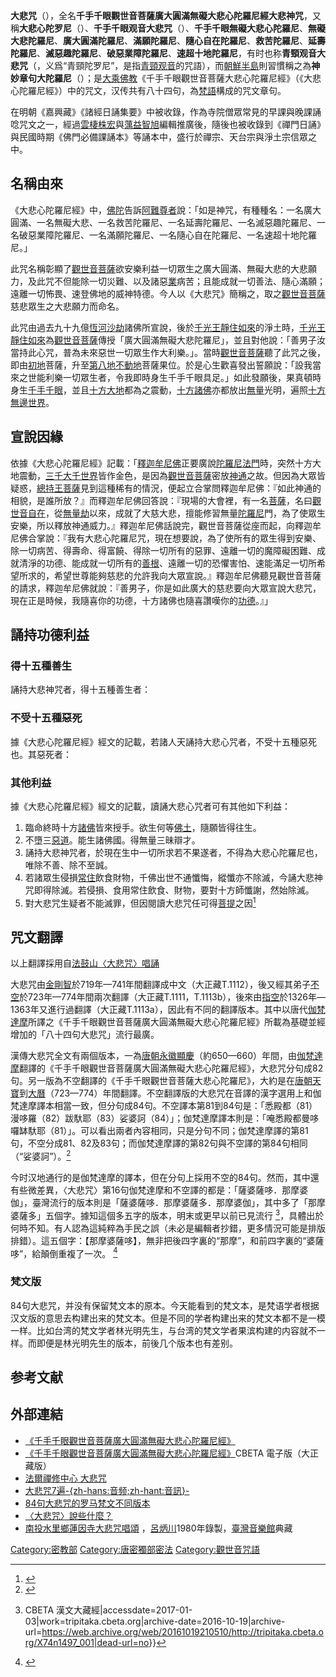 {{主條目消歧義|本條目是講述[[漢傳佛教|漢傳佛教]]的大悲咒。關於俗稱的「藏傳大悲咒」，請見[[十一面觀音神咒|十一面觀音神咒]]。}}{{Multiple issues|{{Unreliable sources|date=2020-03-10T07:05:17+00:00}}
{{primarysources|date=2020-03-10T07:05:17+00:00}}
{{refimprove|time=2014-10-30T16:31:41+00:00}}
{{expert|subject=佛學|time=2014-10-30T16:31:41+00:00}}}}{{漢傳密宗}}
'''大悲咒'''（{{lang-sa|महा करुणा धारनी|Mahā Karuṇā Dhāranī}}），全名'''千手千眼觀世音菩薩廣大圓滿無礙大悲心陀羅尼經大悲神咒'''，又稱'''大悲心陀罗尼'''（{{IAST|Mahā Karuṇā-citta Dhāranī}}）、'''千手千眼观音大悲咒'''（{{IAST|Sahasrabhuja Sahasranetra Avalokiteśvara Mahā Karuṇā Dhāranī}}）、'''千手千眼無礙大悲心陀羅尼'''、'''無礙大悲陀羅尼'''、'''廣大圓滿陀羅尼'''、'''滿願陀羅尼'''、'''隨心自在陀羅尼'''、'''救苦陀羅尼'''、'''延壽陀羅尼'''、'''滅惡趣陀羅尼'''、'''破惡業障陀羅尼'''、'''速超十地陀羅尼'''，有时也称'''青頸观音大悲咒'''（{{lang-sa|नीलकण्ठ धारनी|Nīlakaṇṭha Dhāraṇī}}，义爲“青頸陀罗尼”，是指[[青頸观音|青頸观音]]的咒語），而[[朝鮮半島|朝鮮半島]]則習慣稱之為'''神妙章句大陀羅尼'''（{{lang-ko|신묘장구대다라니}}）；是[[大乘佛教|大乘佛教]]《千手千眼觀世音菩薩大悲心陀羅尼經》（《大悲心陀羅尼經》）中的咒文，汉传共有八十四句，為[[梵語|梵語]]構成的咒文章句。

在明朝《嘉興藏》《諸經日誦集要》中被收錄，作為寺院僧眾常見的早課與晚課誦唸咒文之一，經過[[雲棲株宏|雲棲株宏]]與[[蕅益智旭|蕅益智旭]]編輯推廣後，隨後也被收錄到《禪門日誦》與民國時期《佛門必備課誦本》等誦本中，盛行於禪宗、天台宗與淨土宗信眾之中。

== 名稱由來 ==
《大悲心陀羅尼經》中，[[佛|佛陀]]告訴[[阿难|阿難尊者]]說：「如是神咒，有種種名：一名廣大圓滿、一名無礙大悲、一名救苦陀羅尼、一名延壽陀羅尼、一名滅惡趣陀羅尼、一名破惡業障陀羅尼、一名滿願陀羅尼、一名隨心自在陀羅尼、一名速超十地陀羅尼。」

此咒名稱彰顯了[[觀世音菩薩|觀世音菩薩]]欲安樂利益一切眾生之廣大圓滿、無礙大悲的大悲願力，及此咒不但能除一切災難、以及諸惡[[業|業]]病苦；且能成就一切善法、隨心滿願；遠離一切怖畏、速登佛地的威神特德。今人以《大悲咒》簡稱之，取之[[觀世音菩薩|觀世音菩薩]]慈悲眾生之大悲願力而命名。

此咒由過去九十九億[[恆河沙|恆河沙]][[劫_(時間)|劫]]諸佛所宣說，後於[[千光王靜住如來|千光王靜住如來]]的淨土時，[[千光王靜住如來|千光王靜住如來]]為[[觀世音菩薩|觀世音菩薩]]傳授「廣大圓滿無礙大悲陀羅尼」，並且對他說：「善男子汝當持此心咒，普為未來惡世一切眾生作大利樂。」。當時[[觀世音菩薩|觀世音菩薩]]聽了此咒之後，即由[[十地|初地]]菩薩，升至[[十地|第八地]][[十地|不動地]]菩薩果位。於是心生歡喜發出誓願說：「設我當來之世能利樂一切眾生者，令我即時身生千手千眼具足。」如此發願後，果真頓時身生[[千手千眼觀世音菩薩|千手千眼]]，並且[[十方_(佛教)|十方大地]]都為之震動，[[十方佛|十方諸佛]]亦都放出[[無量大數|無量]]光明，遍照[[十方_(佛教)|十方無邊世界]]。

== 宣說因緣 ==
依據《大悲心陀羅尼經》記載：「[[釋迦牟尼佛|釋迦牟尼佛]]正要廣說[[陀羅尼|陀羅尼]][[法門|法門]]時，突然十方大地震動，[[三千大千世界|三千大千世界]]皆作金色，是因為[[觀世音菩薩|觀世音菩薩]]密放[[神通|神通]]之故。但因為大眾皆疑惑，[[總持王菩薩|總持王菩薩]]見到這種稀有的情況，便起立合掌問釋迦牟尼佛：『如此神通的相貌，是誰所放？』而釋迦牟尼佛回答說：『現場的大會裡，有一名[[菩薩|菩薩]]，名曰[[觀世音菩薩|觀世音自在]]，從[[無量劫|無量劫]]以來，成就了大慈大悲，擅能修習無量[[陀羅尼|陀羅尼]]門，為了使眾生安樂，所以釋放神通威力。』釋迦牟尼佛話說完，觀世音菩薩從座而起，向釋迦牟尼佛合掌說：『我有大悲心陀羅尼咒，現在想要說，為了使所有的眾生得到安樂、除一切病苦、得壽命、得富饒、得除一切所有的惡罪、遠離一切的魔障礙困難、成就清淨的功德、能成就一切所有的[[善根|善根]]、遠離一切的恐懼害怕、速能滿足一切所希望所求的，希望世尊能夠慈悲的允許我向大眾宣說。』釋迦牟尼佛聽見觀世音菩薩的請求，釋迦牟尼佛就說：『善男子，你是如此廣大的慈悲要向大眾宣說大悲咒，現在正是時候，我隨喜你的功德，十方諸佛也隨喜讚嘆你的[[功德|功德]]。』」

== 誦持功德利益 ==
=== 得十五種善生 ===
誦持大悲神咒者，得十五種善生者：
{{quote|
# 所生之處常逢善王。
# 常生善國。
# 常值好時。
# 常逢善友。
# 身根常得具足。
# 道心純熟。
# 不犯[[佛教戒律|禁戒]]。
# 所有眷屬恩義和順。
# 資具財食常得豐足。
# 恆得他人恭敬扶接。
# 所有財寶無他劫奪。
# 意欲所求皆悉稱遂。
# 龍天善神恆常擁衛。
# 所生之處見佛聞法。
# 所聞正法悟甚深義。
}}

=== 不受十五種惡死 ===
據《大悲心陀羅尼經》經文的記載，若諸人天誦持大悲心咒者，不受十五種惡死也。其惡死者：
{{quote|
# 不令其飢餓困苦死。
# 不為枷禁杖楚死。
# 不為怨家讎對死。
# 不為軍陣相殺死。
# 不為豺狼惡獸殘害死。
# 不為毒蛇蚖蠍所中死。
# 不為水火焚漂死。
# 不為毒藥所中死。
# 不為蠱毒害死。
# 不為狂亂失念死。
# 不為山樹崖岸墜落死。
# 不為惡人厭魅死。
# 不為邪神惡鬼得便死。
# 不為惡病纏身死。
# 不為非分自害死。
}}

=== 其他利益 ===
據《大悲心陀羅尼經》經文的記載，讀誦大悲心咒者可有其他如下利益：

# 臨命終時十方[[諸佛|諸佛]]皆來授手。欲生何等[[佛土|佛土]]，隨願皆得往生。
# 不墮三[[惡道|惡道]]。能生諸佛國。得無量三昧辯才。
# 誦持大悲神咒者，於現在生中一切所求若不果遂者，不得為大悲心陀羅尼也，唯除不善、除不至誠。
# 若諸眾生侵損[[僧團|常住]]飲食財物，千佛出世不通懺悔，縱懺亦不除滅，今誦大悲神咒即得除滅。若侵損、食用常住飲食、財物，要對十方師懺謝，然始除滅。
# 對大悲咒生疑者不能滅罪，但因閱讀大悲咒任可得[[菩提|菩提]]之因<ref>{{Cite book|title=大悲心陀羅尼經|last=|first=|publisher=|year=|isbn=|location=|pages=|quote=今誦大悲陀羅尼時，十方師即來為作證明，一切罪障悉皆消滅，一切十惡、五逆、謗人、謗法、破齋、破戒、破塔、壞寺、偷僧衹物、污淨梵行，如是等一切惡業重罪，悉皆滅盡。唯除一事，於咒生疑者，乃至小罪輕業亦不得滅，何況重罪；雖不即滅重罪，猶能遠作菩提之因。若有誦持大悲心陀羅尼者，得如是等功德利益也，一切天人應常誦持勿生懈怠。}}</ref>
{{cquote|今誦大悲陀羅尼時，十方師即來為作證明，一切罪障悉皆消滅，一切十惡、五逆、謗人、謗法、破齋、破戒、破塔、壞寺、偷僧衹物、污淨梵行，如是等一切惡業重罪，悉皆滅盡。唯除一事，於咒生疑者，乃至小罪輕業亦不得滅，何況重罪；雖不即滅重罪，猶能遠作菩提之因。若有誦持大悲心陀羅尼者，得如是等功德利益也，一切天人應常誦持勿生懈怠。}}

== 咒文翻譯 ==
{{cquote|
南無喝囉怛那哆囉夜耶   南無阿唎耶
婆盧羯帝爍鉢囉耶   菩提薩埵婆耶
摩訶薩埵婆耶   摩訶迦盧尼迦耶
唵   薩皤囉罰曳   數怛那怛寫	
南無悉吉唎埵伊蒙阿唎耶
婆盧吉帝室佛囉楞馱婆   南無那囉謹墀
醯唎摩訶皤哆沙咩   薩婆阿他豆輸朋
阿逝孕   薩婆薩哆那摩婆薩多   
那摩婆伽   摩罰特豆
怛姪他   唵   阿婆盧醯   
盧迦帝   迦羅帝   夷醯唎   摩訶菩提薩埵   
薩婆薩婆   摩囉摩囉   摩醯摩醯唎馱孕
俱盧俱盧羯蒙   度盧度盧罰闍耶帝   
摩訶罰闍耶帝   陀囉陀囉   地唎尼   
室佛囉耶   遮囉遮囉   摩麼罰摩囉   
穆帝隸   伊醯伊醯   室那室那
阿囉嘇佛囉舍利   罰娑罰嘇   佛囉舍耶
呼嚧呼嚧摩囉   呼嚧呼嚧醯利   娑囉娑囉
悉唎悉唎   蘇嚧蘇嚧   菩提夜菩提夜
菩馱夜菩馱夜   彌地利夜   那囉謹墀
地利瑟尼那   婆夜摩那   娑婆訶
悉陀夜   娑婆訶   摩訶悉陀夜   娑婆訶
悉陀喻藝   室皤囉耶   娑婆訶   那囉謹墀
娑婆訶   摩囉那囉   娑婆訶
悉囉僧阿穆佉耶   娑婆訶
娑婆摩訶阿悉陀夜   娑婆訶
者吉囉阿悉陀夜   娑婆訶
波陀摩羯悉陀夜   娑婆訶
那囉謹墀皤伽囉耶   娑婆訶
摩婆利勝羯囉夜   娑婆訶
南無喝囉怛那哆囉夜耶   南無阿唎耶
婆嚧吉帝   爍皤囉耶   娑婆訶
唵   悉殿都   漫多囉   跋陀耶   娑婆訶
}}
以上翻譯採用自[[法鼓山|法鼓山]][https://www.youtube.com/watch?v=PgCkHp54hfs 〈大悲咒〉唱誦] {{Wayback|url=https://www.youtube.com/watch?v=PgCkHp54hfs |date=20211004004510 }} 

{{Wikisource|大悲咒}}
大悲咒由[[金剛智|金剛智]]於719年—741年間翻譯成中文（大正藏T.1112），後又經其弟子[[不空|不空]]於723年—774年間兩次翻譯（大正藏T.1111，T.1113b），後來由[[指空|指空]]於1326年—1363年又進行過翻譯（大正藏T.1113a），因此有不同的翻譯版本。其中以唐代[[伽梵達摩|伽梵達摩]]所譯之《千手千眼觀世音菩薩廣大圓滿無礙大悲心陀羅尼經》所載為基礎並經增加的「八十四句大悲咒」流行最廣。

漢傳大悲咒全文有兩個版本，一為[[唐朝|唐朝]][[永徽|永徽]][[顯慶|顯慶]]（約650—660）年間，由[[伽梵達摩|伽梵達摩]]翻譯的《千手千眼觀世音菩薩廣大圓滿無礙大悲心陀羅尼經》，大悲咒分句成82句。另一版為不空翻譯的《千手千眼觀世音菩薩大悲心陀羅尼》，大約是在[[唐朝|唐朝]][[天寶|天寶]]到[[大曆|大曆]]（723—774）年間翻譯。不空翻譯版的大悲咒在音譯的漢字選用上和伽梵達摩譯本相當一致，但分句成84句。不空譯本第81到84句是：「悉殿都（81）漫哆羅（82）跋馱耶（83）娑婆訶（84）」；伽梵達摩譯本則是：「唵悉殿都曼哆囉缽馱耶（81）」。可以看出兩者內容相同，只是分句不同；伽梵達摩譯的第81句，不空分成81、82及83句；而伽梵達摩譯的第82句與不空譯的第84句相同（“娑婆訶”）。<ref>{{Cite web|url=http://www.gaya.org.tw/magazine/article.php?aid=123|title=香光莊嚴|accessdate=2017-01-03|work=www.gaya.org.tw|archive-date=2016-03-04|archive-url=https://web.archive.org/web/20160304194000/http://www.gaya.org.tw/magazine/article.php?aid=123|dead-url=no}}</ref>

今时汉地通行的是伽梵達摩的譯本，但在分句上採用不空的84句。然而，其中還有些微差異，〈大悲咒〉第16句伽梵達摩和不空譯的都是：「薩婆薩哆．那摩婆伽」，臺灣流行的版本則是「薩婆薩哆．那摩婆薩多．那摩婆伽」，其中多了「那摩婆薩多」五個字。據知這個多五字的版本，明末或更早以前已見流行 <ref>{{Cite web|url=http://tripitaka.cbeta.org/X74n1497_001|title=X74n1497_001 法界聖凡水陸勝會修齋儀軌 第1卷 {{!}} CBETA 漢文大藏經|accessdate=2017-01-03|work=tripitaka.cbeta.org|archive-date=2016-10-19|archive-url=https://web.archive.org/web/20161019210510/http://tripitaka.cbeta.org/X74n1497_001|dead-url=no}}</ref>，具體出於何時不知。有人認為這純粹為手民之誤（未必是編輯者抄錯，更多情況可能是排版排錯）。這五個字：【那摩婆薩哆】，無非把後四字裏的“那摩”，和前四字裏的“婆薩哆”，給顛倒重複了一次。 <ref>{{Cite web|url=http://www.shixiu.org/thread-99108-1-1.html|title=关于大悲咒念诵的占察 - 观世音论坛 -  佛教网|accessdate=2017-01-03|last=Team|first=Discuz! Team and Comsenz UI|work=www.shixiu.org|archive-date=2016-10-19|archive-url=https://web.archive.org/web/20161019210814/http://www.shixiu.org/thread-99108-1-1.html|dead-url=no}}</ref>

=== 梵文版 ===
84句大悲咒，并没有保留梵文本的原本。今天能看到的梵文本，是梵语学者根据汉文版的意思去构建出来的梵文本。但是不同的学者构建出来的梵文本都不是一模一样。比如台湾的梵文学者林光明先生，与台湾的梵文学者果滨构建的内容就不一样。而即便是林光明先生的版本，前後几个版本也有差别。

==参考文献==
{{Reflist}}

==外部連結==

*[http://www.drbachinese.org/online_reading/sutra_explanation/Dharani/DharaniSutra.htm 《千手千眼觀世音菩薩廣大圓滿無礙大悲心陀羅尼經》]{{Wayback|url=http://www.drbachinese.org/online_reading/sutra_explanation/Dharani/DharaniSutra.htm |date=20180812190358 }}
*[http://buddhism.lib.ntu.edu.tw/BDLM/sutra/chi_pdf/sutra10/T20n1060.pdf 《千手千眼觀世音菩薩廣大圓滿無礙大悲心陀羅尼經》]{{Wayback|url=http://buddhism.lib.ntu.edu.tw/BDLM/sutra/chi_pdf/sutra10/T20n1060.pdf |date=20181123134856 }}CBETA 電子版（大正藏版）
*[https://www.youtube.com/watch?v=Tc5w3i-wdK8 法爾禪修中心 大悲咒] {{Wayback|url=https://www.youtube.com/watch?v=Tc5w3i-wdK8 |date=20200809151054 }}
*[https://www.youtube.com/watch?v=89R2CnSiDqQ 大悲咒7遍-{zh-hans:音频;zh-hant:音訊}-]{{Wayback|url=https://www.youtube.com/watch?v=89R2CnSiDqQ |date=20151217084155 }} 
*[http://blog.sina.com.cn/s/blog_55784b070101303w.html 84句大悲咒的罗马梵文不同版本]{{Wayback|url=http://blog.sina.com.cn/s/blog_55784b070101303w.html |date=20131202234437 }}
*[http://www.gaya.org.tw/magazine/article.php?aid=124 〈大悲咒〉說些什麼？]{{Wayback|url=http://www.gaya.org.tw/magazine/article.php?aid=124 |date=20160418215629 }}
* [https://tmi.openmuseum.tw/muse/digi_object/517411f5a40d7267f689b907d6618550 南投水里鄉蓮因寺大悲咒唱頌] {{Wayback|url=https://tmi.openmuseum.tw/muse/digi_object/517411f5a40d7267f689b907d6618550 |date=20220215060609 }}，[[呂炳川|呂炳川]]1980年錄製，[[臺灣音樂館|臺灣音樂館]]典藏

{{密宗}}
{{China-buddhism-book-mijiao}}

[[Category:密教部|Category:密教部]]
[[Category:唐密獨部密法|Category:唐密獨部密法]]
[[Category:觀世音咒語|Category:觀世音咒語]]